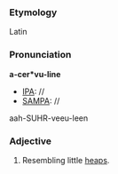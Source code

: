 ===Etymology===
Latin
===Pronunciation===
'''a-cer*vu-line'''
*[[IPA]]: //
*[[SAMPA]]: //
aah-SUHR-veeu-leen
===Adjective===
#Resembling little [[heap]]s.